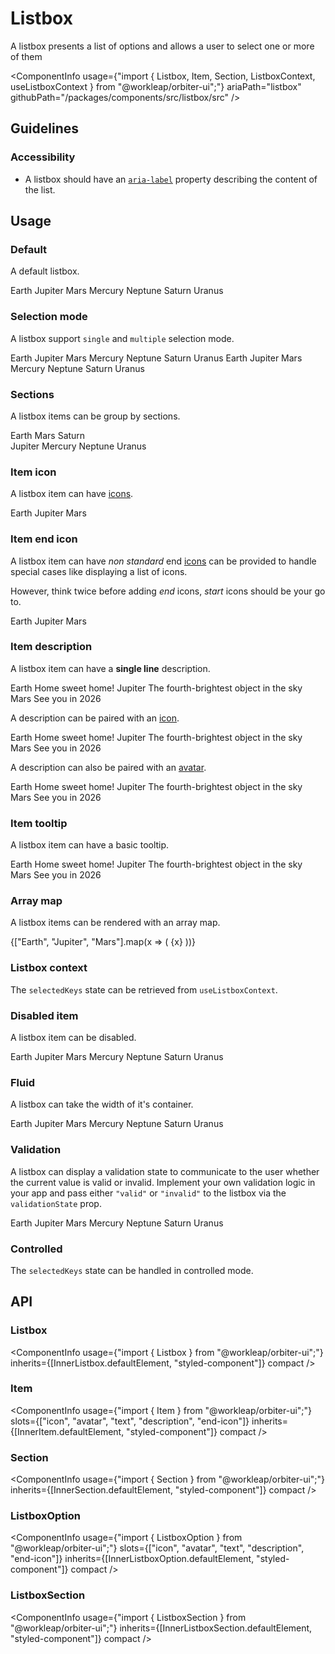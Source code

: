 
<Meta
    title="Components/Listbox"
    id="listbox"
/>

# Listbox

<Tagline>A listbox presents a list of options and allows a user to select one or more of them</Tagline>

<ComponentInfo
    usage={"import { Listbox, Item, Section, ListboxContext, useListboxContext } from \"@workleap/orbiter-ui\";"}
    ariaPath="listbox"
    githubPath="/packages/components/src/listbox/src"
/>

## Guidelines

### Accessibility

- A listbox should have an [`aria-label`](https://developer.mozilla.org/en-US/docs/Web/Accessibility/ARIA/Attributes/aria-label) property describing the content of the list.

## Usage

### Default

A default listbox.

<Preview>
    <Story name="default">
        <Listbox aria-label="Planets">
            <Item key="earth">Earth</Item>
            <Item key="jupiter">Jupiter</Item>
            <Item key="mars">Mars</Item>
            <Item key="mercury">Mercury</Item>
            <Item key="neptune">Neptune</Item>
            <Item key="saturn">Saturn</Item>
            <Item key="uranus">Uranus</Item>
        </Listbox>
    </Story>
</Preview>

### Selection mode

A listbox support `single` and `multiple` selection mode.

<Preview>
    <Story name="selection">
        <Inline gap={10}>
            <Listbox aria-label="Planets">
                <Item key="earth">Earth</Item>
                <Item key="jupiter">Jupiter</Item>
                <Item key="mars">Mars</Item>
                <Item key="mercury">Mercury</Item>
                <Item key="neptune">Neptune</Item>
                <Item key="saturn">Saturn</Item>
                <Item key="uranus">Uranus</Item>
            </Listbox>
            <Listbox selectionMode="multiple" aria-label="Planets">
                <Item key="earth">Earth</Item>
                <Item key="jupiter">Jupiter</Item>
                <Item key="mars">Mars</Item>
                <Item key="mercury">Mercury</Item>
                <Item key="neptune">Neptune</Item>
                <Item key="saturn">Saturn</Item>
                <Item key="uranus">Uranus</Item>
            </Listbox>
        </Inline>
    </Story>
</Preview>

### Sections

A listbox items can be group by sections.

<Preview>
    <Story name="sections">
        <Listbox aria-label="Planets">
            <Section title="Visited">
                <Item key="earth">Earth</Item>
                <Item key="mars">Mars</Item>
                <Item key="saturn">Saturn</Item>
            </Section>
            <Section title="Not Visited">
                <Item key="jupiter">Jupiter</Item>
                <Item key="mercury">Mercury</Item>
                <Item key="neptune">Neptune</Item>
                <Item key="uranus">Uranus</Item>
            </Section>
        </Listbox>
    </Story>
</Preview>

### Item icon

A listbox item can have [icons](?path=/docs/icon-gallery--page).

<Preview>
    <Story name="item icon">
        <Listbox aria-label="Planets">
            <Item key="earth">
                <PlaceholderMajorIcon />
                <Text>Earth</Text>
            </Item>
            <Item key="jupiter">
                <PlaceholderMajorIcon />
                <Text>Jupiter</Text>
            </Item>
            <Item key="mars">
                <PlaceholderMajorIcon />
                <Text>Mars</Text>
            </Item>
        </Listbox>
    </Story>
</Preview>

### Item end icon

A listbox item can have *non standard* end [icons](?path=/docs/icon-gallery--page) can be provided to handle special cases like displaying a list of icons.

However, think twice before adding *end* icons, *start* icons should be your go to.

<Preview>
    <Story name="item end icon">
        <Listbox aria-label="Planets">
            <Item key="earth">
                <Text>Earth</Text>
                <IconList slot="end-icon">
                    <UfoMajorIcon />
                    <TelescopeMajorIcon />
                    <RocketMajorIcon />
                </IconList>
            </Item>
            <Item key="jupiter">
                <Text>Jupiter</Text>
                <PlaceholderMajorIcon slot="end-icon" />
            </Item>
            <Item key="mars">
                <Text>Mars</Text>
                <IconList slot="end-icon">
                    <UfoMajorIcon />
                    <TelescopeMajorIcon />
                    <RocketMajorIcon />
                </IconList>
            </Item>
        </Listbox>
    </Story>
</Preview>

### Item description

A listbox item can have a **single line** description.

<Preview>
    <Story name="item description">
        <Listbox aria-label="Planets">
            <Item key="earth">
                <Text>Earth</Text>
                <Text slot="description">Home sweet home!</Text>
            </Item>
            <Item key="jupiter">
                <Text>Jupiter</Text>
                <Text slot="description">The fourth-brightest object in the sky</Text>
            </Item>
            <Item key="mars">
                <Text>Mars</Text>
                <Text slot="description">See you in 2026</Text>
            </Item>
        </Listbox>
    </Story>
</Preview>

A description can be paired with an [icon](?path=/docs/icon-gallery--page).

<Preview>
    <Story name="item description + icon">
        <Listbox aria-label="Planets">
            <Item key="earth">
                <PlaceholderMajorIcon />
                <Text>Earth</Text>
                <Text slot="description">Home sweet home!</Text>
            </Item>
            <Item key="jupiter">
                <PlaceholderMajorIcon />
                <Text>Jupiter</Text>
                <Text slot="description">The fourth-brightest object in the sky</Text>
            </Item>
            <Item key="mars">
                <PlaceholderMajorIcon />
                <Text>Mars</Text>
                <Text slot="description">See you in 2026</Text>
            </Item>
        </Listbox>
    </Story>
</Preview>

A description can also be paired with an [avatar](?path=/docs/avatar--default-story).

<Preview>
    <Story name="item description + avatar">
        <Listbox aria-label="Planets">
            <Item key="earth">
                <Avatar name="Earth" />
                <Text>Earth</Text>
                <Text slot="description">Home sweet home!</Text>
            </Item>
            <Item key="jupiter">
                <Avatar name="Jupiter" />
                <Text>Jupiter</Text>
                <Text slot="description">The fourth-brightest object in the sky</Text>
            </Item>
            <Item key="mars">
                <Avatar name="Mars" />
                <Text>Mars</Text>
                <Text slot="description">See you in 2026</Text>
            </Item>
        </Listbox>
    </Story>
</Preview>

### Item tooltip

A listbox item can have a basic tooltip.

<Preview>
    <Story name="item tooltip">
        <Listbox aria-label="Planets">
            <TooltipTrigger>
                <Item key="earth">Earth</Item>
                <Tooltip>Home sweet home!</Tooltip>
            </TooltipTrigger>
            <TooltipTrigger>
                <Item key="jupiter">Jupiter</Item>
                <Tooltip>The fourth-brightest object in the sky</Tooltip>
            </TooltipTrigger>
            <TooltipTrigger>
                <Item key="mars">Mars</Item>
                <Tooltip>See you in 2026</Tooltip>
            </TooltipTrigger>
        </Listbox>
    </Story>
</Preview>

### Array map

A listbox items can be rendered with an array map.

<Preview>
    <Story name="array map">
        <Listbox aria-label="Planets">
            {["Earth", "Jupiter", "Mars"].map(x => (
                <Item key={x.toLowerCase()}>{x}</Item>
            ))}
        </Listbox>
    </Story>
</Preview>

### Listbox context

The `selectedKeys` state can be retrieved from `useListboxContext`.

<Preview filePath="/listbox/docs/ListboxContext" />

### Disabled item

A listbox item can be disabled.

<Preview>
    <Story name="disabled item">
        <Listbox aria-label="Planets">
            <Item disabled key="earth">Earth</Item>
            <Item key="jupiter">Jupiter</Item>
            <Item key="mars">Mars</Item>
            <Item disabled key="mercury">Mercury</Item>
            <Item key="neptune">Neptune</Item>
            <Item key="saturn">Saturn</Item>
            <Item key="uranus">Uranus</Item>
        </Listbox>
    </Story>
</Preview>

### Fluid

A listbox can take the width of it's container.

<Preview>
    <Story name="fluid">
        <Listbox fluid aria-label="Planets">
            <Item key="earth">Earth</Item>
            <Item key="jupiter">Jupiter</Item>
            <Item key="mars">Mars</Item>
            <Item key="mercury">Mercury</Item>
            <Item key="neptune">Neptune</Item>
            <Item key="saturn">Saturn</Item>
            <Item key="uranus">Uranus</Item>
        </Listbox>
    </Story>
</Preview>

### Validation

A listbox can display a validation state to communicate to the user whether the current value is valid or invalid. Implement your own validation logic in your app and pass either `"valid"` or `"invalid"` to the listbox via the `validationState` prop.

<Preview>
    <Story name="validation">
        <Listbox validationState="invalid" defaultSelectedKeys={["mars"]} aria-label="Planets">
            <Item key="earth">Earth</Item>
            <Item key="jupiter">Jupiter</Item>
            <Item key="mars">Mars</Item>
            <Item key="mercury">Mercury</Item>
            <Item key="neptune">Neptune</Item>
            <Item key="saturn">Saturn</Item>
            <Item key="uranus">Uranus</Item>
        </Listbox>
    </Story>
</Preview>

### Controlled

The `selectedKeys` state can be handled in controlled mode.

<Preview filePath="/listbox/docs/ControlledListbox" />

## API

### Listbox

<ComponentInfo
    usage={"import { Listbox } from \"@workleap/orbiter-ui\";"}
    inherits={[InnerListbox.defaultElement, "styled-component"]}
    compact
/>

<ArgsTable of={InnerListbox} sort="alpha" />

### Item

<ComponentInfo
    usage={"import { Item } from \"@workleap/orbiter-ui\";"}
    slots={["icon", "avatar", "text", "description", "end-icon"]}
    inherits={[InnerItem.defaultElement, "styled-component"]}
    compact
/>

<ArgsTable of={InnerItem} sort="alpha" />

### Section

<ComponentInfo
    usage={"import { Section } from \"@workleap/orbiter-ui\";"}
    inherits={[InnerSection.defaultElement, "styled-component"]}
    compact
/>

<ArgsTable of={InnerSection} sort="alpha" />

### ListboxOption

<ComponentInfo
    usage={"import { ListboxOption } from \"@workleap/orbiter-ui\";"}
    slots={["icon", "avatar", "text", "description", "end-icon"]}
    inherits={[InnerListboxOption.defaultElement, "styled-component"]}
    compact
/>

<ArgsTable of={InnerListboxOption} sort="alpha" />

### ListboxSection

<ComponentInfo
    usage={"import { ListboxSection } from \"@workleap/orbiter-ui\";"}
    inherits={[InnerListboxSection.defaultElement, "styled-component"]}
    compact
/>

<ArgsTable of={InnerListboxSection} sort="alpha" />
